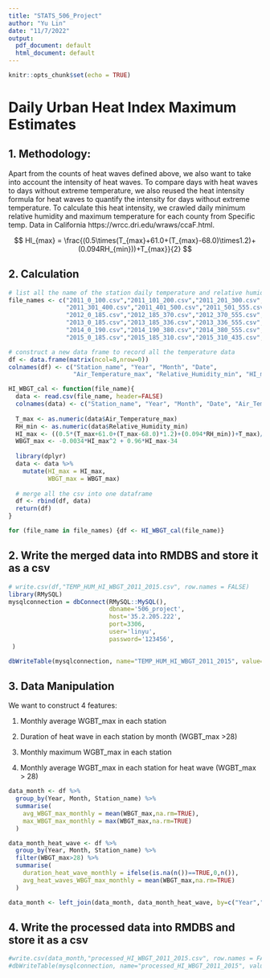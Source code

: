 ```yaml
---
title: "STATS_506_Project"
author: "Yu Lin"
date: "11/7/2022"
output:
  pdf_document: default
  html_document: default
---
```


```r
knitr::opts_chunk$set(echo = TRUE)
```

# Daily Urban Heat Index Maximum Estimates

## 1. Methodology: 
Apart from the counts of heat waves defined above, we also want to take into account the intensity of heat waves. To compare days with heat waves to days without extreme temperature, we also reused the heat intensity formula for heat waves to quantify the intensity for days without extreme temperature. To calculate this heat intensity, we crawled daily minimum relative humidity and maximum temperature for each county from Specific temp. Data in California https://wrcc.dri.edu/wraws/ccaF.html.

$$
HI_{max} = \frac{(0.5\times(T_{max}+61.0+(T_{max}-68.0)\times1.2)+(0.094RH_{min}))+T_{max}}{2}
$$


## 2. Calculation
```r
# list all the name of the station daily temperature and relative humidity files 
file_names <- c("2011_0_100.csv","2011_101_200.csv","2011_201_300.csv",
                "2011_301_400.csv","2011_401_500.csv","2011_501_555.csv",
                "2012_0_185.csv","2012_185_370.csv","2012_370_555.csv",
                "2013_0_185.csv","2013_185_336.csv","2013_336_555.csv",
                "2014_0_190.csv","2014_190_380.csv","2014_380_555.csv",
                "2015_0_185.csv","2015_185_310.csv","2015_310_435.csv","2015_435_555.csv")
```

```r
# construct a new data frame to record all the temperature data
df <- data.frame(matrix(ncol=8,nrow=0))
colnames(df) <- c("Station_name", "Year", "Month", "Date",
                  "Air_Temperature_max", "Relative_Humidity_min", "HI_max", "WBGT_max")

HI_WBGT_cal <- function(file_name){
  data <- read.csv(file_name, header=FALSE)
  colnames(data) <- c("Station_name", "Year", "Month", "Date", "Air_Temperature_max", "Relative_Humidity_min")
  
  T_max <- as.numeric(data$Air_Temperature_max)
  RH_min <- as.numeric(data$Relative_Humidity_min)
  HI_max <- ((0.5*(T_max+61.0+(T_max-68.0)*1.2)+(0.094*RH_min))+T_max)/2
  WBGT_max <- -0.0034*HI_max^2 + 0.96*HI_max-34
  
  library(dplyr)
  data <- data %>%
    mutate(HI_max = HI_max,
           WBGT_max = WBGT_max)
  
  # merge all the csv into one dataframe
  df <- rbind(df, data)
  return(df)
}

for (file_name in file_names) {df <- HI_WBGT_cal(file_name)}
```

## 2. Write the merged data into RMDBS and store it as a csv
```r
# write.csv(df,"TEMP_HUM_HI_WBGT_2011_2015.csv", row.names = FALSE)
library(RMySQL)
mysqlconnection = dbConnect(RMySQL::MySQL(),
                            dbname='506_project',
                            host='35.2.205.222',
                            port=3306,
                            user='linyu',
                            password='123456',
 )

dbWriteTable(mysqlconnection, name="TEMP_HUM_HI_WBGT_2011_2015", value=df, row.names = FALSE, overwrite=TRUE)
```


## 3. Data Manipulation

We want to construct 4 features:

1) Monthly average WGBT_max in each station

2) Duration of heat wave in each station by month (WGBT_max >28)

3) Monthly maximum WGBT_max in each station

4) Monthly average WGBT_max in each station for heat wave (WGBT_max > 28)
```r
data_month <- df %>% 
  group_by(Year, Month, Station_name) %>%
  summarise(
    avg_WBGT_max_monthly = mean(WBGT_max,na.rm=TRUE),
    max_WBGT_max_monthly = max(WBGT_max,na.rm=TRUE)
  )

data_month_heat_wave <- df %>% 
  group_by(Year, Month, Station_name) %>%
  filter(WBGT_max>28) %>%
  summarise(
    duration_heat_wave_monthly = ifelse(is.na(n())==TRUE,0,n()),
    avg_heat_waves_WBGT_max_monthly = mean(WBGT_max,na.rm=TRUE)
  )

data_month <- left_join(data_month, data_month_heat_wave, by=c("Year","Month","Station_name"))
```


## 4. Write the processed data into RMDBS and store it as a csv
```r
#write.csv(data_month,"processed_HI_WBGT_2011_2015.csv", row.names = FALSE)
#dbWriteTable(mysqlconnection, name="processed_HI_WBGT_2011_2015", value=data_month, row.names = FALSE, overwrite=TRUE)
```

